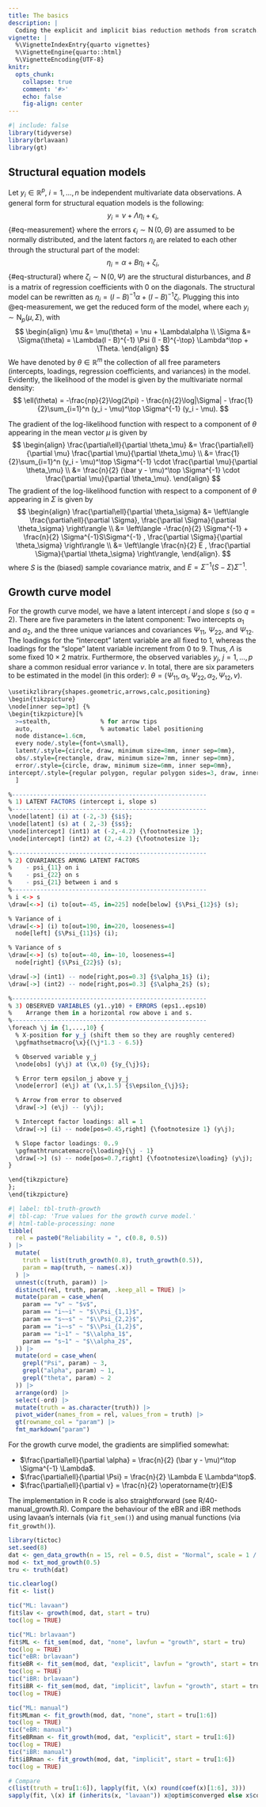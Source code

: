 ```yaml
---
title: The basics
description: | 
  Coding the explicit and implicit bias reduction methods from scratch.
vignette: |
  %\VignetteIndexEntry{quarto vignettes}
  %\VignetteEngine{quarto::html}
  %\VignetteEncoding{UTF-8}
knitr:
  opts_chunk: 
    collapse: true
    comment: '#>'
    echo: false
    fig-align: center
---
```


```r
#| include: false
library(tidyverse)
library(brlavaan)
library(gt)
```


## Structural equation models

Let $y_i\in \mathbb R^p$, $i=1,\dots,n$ be independent multivariate data observations.
A general form for structural equation models is the following:
$$
y_i = \nu + \Lambda \eta_i + \epsilon_i,
$$ {#eq-measurement}
where the errors $\epsilon_i \sim \operatorname{N}(0,\Theta)$ are assumed to be normally distributed, and the latent factors $\eta_i$ are related to each other through the structural part of the model:
$$
\eta_i = \alpha + B \eta_i + \zeta_i,
$$ {#eq-structural}
where $\zeta_i \sim \operatorname{N}(0,\Psi)$ are the structural disturbances, and $B$ is a matrix of regression coefficients with 0 on the diagonals.
The structural model can be rewritten as $\eta_i = (I - B)^{-1} \alpha + (I - B)^{-1} \zeta_i$.
Plugging this into @eq-measurement, we get the reduced form of the model, where each $y_i \sim \operatorname{N}_p (\mu, \Sigma)$, with
$$
\begin{align}
\mu &= \mu(\theta) = \nu + \Lambda\alpha \\
\Sigma &= \Sigma(\theta) = \Lambda(I - B)^{-1} \Psi (I - B)^{-\top} \Lambda^\top + \Theta.
\end{align}
$$
We have denoted by $\theta\in\mathbb R^m$ the collection of all free parameters (intercepts, loadings, regression coefficients, and variances) in the model.
Evidently, the likelihood of the model is given by the multivariate normal density:
$$
\ell(\theta) = -\frac{np}{2}\log(2\pi) - \frac{n}{2}\log|\Sigma| - \frac{1}{2}\sum_{i=1}^n (y_i - \mu)^\top \Sigma^{-1} (y_i - \mu).
$$

The gradient of the log-likelihood function with respect to a component of $\theta$ appearing in the mean vector $\mu$ is given by
$$
\begin{align}
\frac{\partial\ell}{\partial \theta_\mu} 
&= \frac{\partial\ell}{\partial \mu} \frac{\partial \mu}{\partial \theta_\mu}  \\
&= \frac{1}{2}\sum_{i=1}^n (y_i - \mu)^\top \Sigma^{-1} \cdot \frac{\partial \mu}{\partial \theta_\mu} \\
&= \frac{n}{2} (\bar y - \mu)^\top \Sigma^{-1} \cdot \frac{\partial \mu}{\partial \theta_\mu}.
\end{align}
$$
The gradient of the log-likelihood function with respect to a component of $\theta$ appearing in $\Sigma$ is given by
$$
\begin{align}
\frac{\partial\ell}{\partial \theta_\sigma} 
&= \left\langle \frac{\partial\ell}{\partial \Sigma}, \frac{\partial \Sigma}{\partial \theta_\sigma}  \right\rangle \\
&= \left\langle -\frac{n}{2} \Sigma^{-1} + \frac{n}{2} \Sigma^{-1}S\Sigma^{-1}  , \frac{\partial \Sigma}{\partial \theta_\sigma} \right\rangle \\
&= \left\langle \frac{n}{2} E , \frac{\partial \Sigma}{\partial \theta_\sigma} \right\rangle,
\end{align}.
$$
where $S$ is the (biased) sample covariance matrix, and $E = \Sigma^{-1}(S-\Sigma)\Sigma^{-1}$.

## Growth curve model

For the growth curve model, we have a latent intercept $i$ and slope $s$ (so $q=2$).
There are five parameters in the latent component: Two intercepts $\alpha_1$ and $\alpha_2$, and the three unique variances and covariances $\Psi_{11}$, $\Psi_{22}$, and $\Psi_{12}$.
The loadings for the "intercept" latent variable are all fixed to 1, whereas the loadings for the "slope" latent variable increment from 0 to 9.
Thus, $\Lambda$ is some fixed $10 \times 2$ matrix.
Furthermore, the observed variables $y_j$, $j=1,\dots,p$ share a common residual error variance $v$.
In total, there are six parameters to be estimated in the model (in this order):
$\theta = (\Psi_{11}, \alpha_1, \Psi_{22}, \alpha_2, \Psi_{12}, v)$.

```r
\usetikzlibrary{shapes.geometric,arrows,calc,positioning}
\begin{tikzpicture}
\node[inner sep=3pt] {%
\begin{tikzpicture}[%
  >=stealth,              % for arrow tips
  auto,                   % automatic label positioning
  node distance=1.6cm,
  every node/.style={font=\small},
  latent/.style={circle, draw, minimum size=8mm, inner sep=0mm},
  obs/.style={rectangle, draw, minimum size=7mm, inner sep=0mm},
  error/.style={circle, draw, minimum size=6mm, inner sep=0mm},
intercept/.style={regular polygon, regular polygon sides=3, draw, inner sep=0pt, minimum size=6mm}
  ]

%-------------------------------------------------------
% 1) LATENT FACTORS (intercept i, slope s)
%-------------------------------------------------------
\node[latent] (i) at (-2,-3) {$i$};
\node[latent] (s) at ( 2,-3) {$s$};
\node[intercept] (int1) at (-2,-4.2) {\footnotesize 1};
\node[intercept] (int2) at (2,-4.2) {\footnotesize 1};

%-------------------------------------------------------
% 2) COVARIANCES AMONG LATENT FACTORS
%    - psi_{11} on i
%    - psi_{22} on s
%    - psi_{21} between i and s
%-------------------------------------------------------
% i <-> s
\draw[<->] (i) to[out=-45, in=225] node[below] {$\Psi_{12}$} (s);

% Variance of i
\draw[<->] (i) to[out=190, in=220, looseness=4] 
  node[left] {$\Psi_{11}$} (i);

% Variance of s
\draw[<->] (s) to[out=-40, in=-10, looseness=4] 
  node[right] {$\Psi_{22}$} (s);

\draw[->] (int1) -- node[right,pos=0.3] {$\alpha_1$} (i);
\draw[->] (int2) -- node[right,pos=0.3] {$\alpha_2$} (s);

%-------------------------------------------------------
% 3) OBSERVED VARIABLES (y1..y10) + ERRORS (eps1..eps10)
%    Arrange them in a horizontal row above i and s.
%-------------------------------------------------------
\foreach \j in {1,...,10} {
  % X-position for y_j (shift them so they are roughly centered)
  \pgfmathsetmacro{\x}{(\j*1.3 - 6.5)}

  % Observed variable y_j
  \node[obs] (y\j) at (\x,0) {$y_{\j}$};

  % Error term epsilon_j above y_j
  \node[error] (e\j) at (\x,1.5) {$\epsilon_{\j}$};

  % Arrow from error to observed
  \draw[->] (e\j) -- (y\j);

  % Intercept factor loadings: all = 1
  \draw[->] (i) -- node[pos=0.45,right] {\footnotesize 1} (y\j);

  % Slope factor loadings: 0..9
  \pgfmathtruncatemacro{\loading}{\j - 1}
  \draw[->] (s) -- node[pos=0.7,right] {\footnotesize\loading} (y\j);
}

\end{tikzpicture}
};
\end{tikzpicture}
```

```r
#| label: tbl-truth-growth
#| tbl-cap: 'True values for the growth curve model.'
#| html-table-processing: none
tibble(
  rel = paste0("Reliability = ", c(0.8, 0.5))
) |>
  mutate(
    truth = list(truth_growth(0.8), truth_growth(0.5)),
    param = map(truth, ~ names(.x))
  ) |>
  unnest(c(truth, param)) |>
  distinct(rel, truth, param, .keep_all = TRUE) |>
  mutate(param = case_when(
    param == "v" ~ "$v$",
    param == "i~~i" ~ "$\\Psi_{1,1}$",
    param == "s~~s" ~ "$\\Psi_{2,2}$",
    param == "i~~s" ~ "$\\Psi_{1,2}$",
    param == "i~1" ~ "$\\alpha_1$",
    param == "s~1" ~ "$\\alpha_2$",
  )) |>
  mutate(ord = case_when(
    grepl("Psi", param) ~ 3,
    grepl("alpha", param) ~ 1,
    grepl("theta", param) ~ 2
  )) |>
  arrange(ord) |>
  select(-ord) |>
  mutate(truth = as.character(truth)) |>
  pivot_wider(names_from = rel, values_from = truth) |>
  gt(rowname_col = "param") |>
  fmt_markdown("param")
```

For the growth curve model, the gradients are simplified somewhat:

- $\frac{\partial\ell}{\partial \alpha} = \frac{n}{2} (\bar y - \mu)^\top \Sigma^{-1} \Lambda$.
- $\frac{\partial\ell}{\partial \Psi} = \frac{n}{2} \Lambda E \Lambda^\top$.
- $\frac{\partial\ell}{\partial v} = \frac{n}{2} \operatorname{tr}(E)$

The implementation in R code is also straightforward (see R/40-manual_growth.R).
Compare the behaviour of the eBR and iBR methods using lavaan's internals (via `fit_sem()`) and using manual functions (via `fit_growth()`).

```r
library(tictoc)
set.seed(8)
dat <- gen_data_growth(n = 15, rel = 0.5, dist = "Normal", scale = 1 / 10)
mod <- txt_mod_growth(0.5)
tru <- truth(dat)

tic.clearlog()
fit <- list()

tic("ML: lavaan")
fit$lav <- growth(mod, dat, start = tru)
toc(log = TRUE)

tic("ML: brlavaan")
fit$ML <- fit_sem(mod, dat, "none", lavfun = "growth", start = tru)
toc(log = TRUE)
tic("eBR: brlavaan")
fit$eBR <- fit_sem(mod, dat, "explicit", lavfun = "growth", start = tru)
toc(log = TRUE)
tic("iBR: brlavaan")
fit$iBR <- fit_sem(mod, dat, "implicit", lavfun = "growth", start = tru)
toc(log = TRUE)

tic("ML: manual")
fit$MLman <- fit_growth(mod, dat, "none", start = tru[1:6])
toc(log = TRUE)
tic("eBR: manual")
fit$eBRman <- fit_growth(mod, dat, "explicit", start = tru[1:6])
toc(log = TRUE)
tic("iBR: manual")
fit$iBRman <- fit_growth(mod, dat, "implicit", start = tru[1:6])
toc(log = TRUE)

# Compare
c(list(truth = tru[1:6]), lapply(fit, \(x) round(coef(x)[1:6], 3)))
sapply(fit, \(x) if (inherits(x, "lavaan")) x@optim$converged else x$converged)
```

